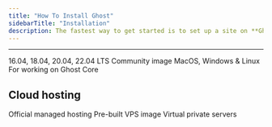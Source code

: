 ```yaml
---
title: "How To Install Ghost"
sidebarTitle: "Installation"
description: The fastest way to get started is to set up a site on **Ghost(Pro)**. If you're running a self-hosted instance, we strongly recommend an Ubuntu server with at least 1GB of memory to run Ghost.
---
```


***

<CardGroup cols={2}>
  <Card
    title="Ubuntu"
    href="/install/ubuntu/"
    alt="Ubuntu logo"
  >
    16.04, 18.04, 20.04, 22.04 LTS
  </Card>
  <Card
    title="Docker"
    href="/install/docker/"
    alt="Docker logo"
  >
    Community image
  </Card>
  <Card
    title="Local install"
    href="/install/local/"
    alt="Local install logo"
  >
    MacOS, Windows & Linux
  </Card>
  <Card
    title="Install from source"
    href="/install/source/"
    alt="Source code logo"
  >
    For working on Ghost Core
  </Card>
</CardGroup>

## Cloud hosting

<CardGroup cols={3}>
  <Card
    title="Ghost(Pro)"
    href="https://ghost.org/pricing/"
    alt="Ghost(Pro) logo"
  >
    Official managed hosting
  </Card>
  <Card
    title="Digital Ocean"
    href="/install/digitalocean/"
    alt="Digital Ocean logo"
  >
    Pre-built VPS image
  </Card>
  <Card
    title="Linode"
    href="/install/linode/"
    alt="Linode logo"
  >
    Virtual private servers
  </Card>
</CardGroup>